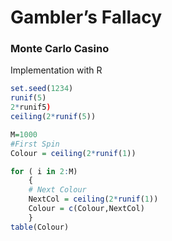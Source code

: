 Gambler's Fallacy
================================

### Monte Carlo Casino


Implementation with R
```r
set.seed(1234)
runif(5)
2*runif5)
ceiling(2*runif(5))
```

```r
M=1000
#First Spin
Colour = ceiling(2*runif(1))

for ( i in 2:M)
    {
    # Next Colour
    NextCol = ceiling(2*runif(1))
    Colour = c(Colour,NextCol)
    }
table(Colour)    
```
 
